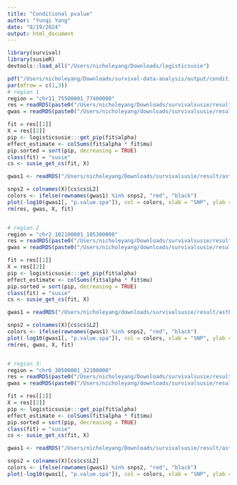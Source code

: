 ```yaml
---
title: "Conditional pvalue"
author: "Yunqi Yang"
date: "8/19/2024"
output: html_document
---
```


```r
library(survival)
library(susieR)
devtools::load_all("/Users/nicholeyang/Downloads/logisticsusie")
```

```r
pdf("/Users/nicholeyang/Downloads/survival-data-analysis/output/conditional_pval.pdf", width = 10, height = 4)
par(mfrow = c(1,3))
# region 1
region = "chr11_75500001_77400000"
res = readRDS(paste0("/Users/nicholeyang/Downloads/survivalsusie/result/asthma_self_report/result/all/fit.susie.", region, ".rds"))
gwas = readRDS(paste0("/Users/nicholeyang/downloads/survivalsusie/result/gwas_surv/all_gwas_", region, ".rds"))

fit = res[[1]]
X = res[[2]]
pip <- logisticsusie:::get_pip(fit$alpha)
effect_estimate <- colSums(fit$alpha * fit$mu)
pip.sorted = sort(pip, decreasing = TRUE)
class(fit) = "susie"
cs <- susie_get_cs(fit, X)

gwas1 <- readRDS("/Users/nicholeyang/Downloads/survivalsusie/result/asthma_self_report/result/gwas_surv_conditional/all_gwas_chr11_75500001_77400000_rs11236797_A.rds")

snps2 = colnames(X)[cs$cs$L2]
colors <- ifelse(rownames(gwas1) %in% snps2, "red", "black")
plot(-log10(gwas1[, "p.value.spa"]), col = colors, xlab = "SNP", ylab = "-log10(conditional p-value)", cex = 0.8, pch = 20, main = "11q13.5")
rm(res, gwas, X, fit)


# region 2
region = "chr2_102100001_105300000"
res = readRDS(paste0("/Users/nicholeyang/Downloads/survivalsusie/result/asthma_self_report/result/all/fit.susie.", region, ".rds"))
gwas = readRDS(paste0("/Users/nicholeyang/downloads/survivalsusie/result/gwas_surv/all_gwas_", region, ".rds"))

fit = res[[1]]
X = res[[2]]
pip <- logisticsusie:::get_pip(fit$alpha)
effect_estimate <- colSums(fit$alpha * fit$mu)
pip.sorted = sort(pip, decreasing = TRUE)
class(fit) = "susie"
cs <- susie_get_cs(fit, X)

gwas1 = readRDS("/Users/nicholeyang/downloads/survivalsusie/result/asthma_self_report/result/gwas_surv_conditional/all_gwas_chr2_102100001_105300000_rs72823641_A.rds")

snps2 = colnames(X)[cs$cs$L2]
colors <- ifelse(rownames(gwas1) %in% snps2, "red", "black")
plot(-log10(gwas1[, "p.value.spa"]), col = colors, xlab = "SNP", ylab = "-log10(conditional p-value)", cex = 0.8, pch = 20, main = "2q12.1")
rm(res, gwas, X, fit)


# region 3:
region = "chr6_30500001_32100000"
res = readRDS(paste0("/Users/nicholeyang/Downloads/survivalsusie/result/asthma_self_report/result/all/fit.susie.", region, ".rds"))
gwas = readRDS(paste0("/Users/nicholeyang/downloads/survivalsusie/result/gwas_surv/all_gwas_", region, ".rds"))

fit = res[[1]]
X = res[[2]]
pip <- logisticsusie:::get_pip(fit$alpha)
effect_estimate <- colSums(fit$alpha * fit$mu)
pip.sorted = sort(pip, decreasing = TRUE)
class(fit) = "susie"
cs <- susie_get_cs(fit, X)

gwas1 <- readRDS("/Users/nicholeyang/Downloads/survivalsusie/result/asthma_self_report/result/gwas_surv_conditional/all_gwas_chr6_30500001_32100000_rs2428494_A.rds")

snps2 = colnames(X)[cs$cs$L2]
colors <- ifelse(rownames(gwas1) %in% snps2, "red", "black")
plot(-log10(gwas1[, "p.value.spa"]), col = colors, xlab = "SNP", ylab = "-log10(conditional p-value)", cex = 0.8, pch = 20, main = "6q21.33")
```

